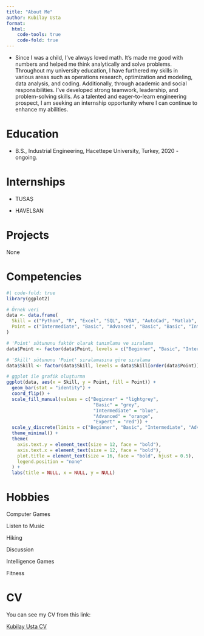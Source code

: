 ```yaml
---
title: "About Me"
author: Kubilay Usta
format:
  html:
    code-tools: true
    code-fold: true
---
```


-   Since I was a child, I've always loved math. It's made me good with numbers and helped me think analytically and solve problems. Throughout my university education, I have furthered my skills in various areas such as operations research, optimization and modeling, data analysis, and coding. Additionally, through academic and social responsibilities. I've developed strong teamwork, leadership, and problem-solving skills. As a talented and eager-to-learn engineering prospect, I am seeking an internship opportunity where I can continue to enhance my abilities.

# Education

-   B.S., Industrial Engineering, Hacettepe University, Turkey, 2020 - ongoing.

# Internships

-   TUSAŞ

-   HAVELSAN

# Projects

None

# Competencies

```r
#| code-fold: true
library(ggplot2)

# Örnek veri
data <- data.frame(
  Skill = c("Python", "R", "Excel", "SQL", "VBA", "AutoCad", "Matlab", "Minitab"),
  Point = c("Intermediate", "Basic", "Advanced", "Basic", "Basic", "Intermediate", "Beginner", "Beginner")
)

# 'Point' sütununu faktör olarak tanımlama ve sıralama
data$Point <- factor(data$Point, levels = c("Beginner", "Basic", "Intermediate", "Advanced", "Expert"))

# 'Skill' sütununu 'Point' sıralamasına göre sıralama
data$Skill <- factor(data$Skill, levels = data$Skill[order(data$Point)])

# ggplot ile grafik oluşturma
ggplot(data, aes(x = Skill, y = Point, fill = Point)) +
  geom_bar(stat = "identity") +
  coord_flip() +
  scale_fill_manual(values = c("Beginner" = "lightgrey", 
                                "Basic" = "grey", 
                                "Intermediate" = "blue", 
                                "Advanced" = "orange", 
                                "Expert" = "red")) +
  scale_y_discrete(limits = c("Beginner", "Basic", "Intermediate", "Advanced", "Expert")) +
  theme_minimal() +
  theme(
    axis.text.y = element_text(size = 12, face = "bold"), 
    axis.text.x = element_text(size = 12, face = "bold"),
    plot.title = element_text(size = 16, face = "bold", hjust = 0.5),
    legend.position = "none"
  ) +
  labs(title = NULL, x = NULL, y = NULL)

```

# Hobbies

Computer Games

Listen to Music

Hiking

Discussion

Intelligence Games

Fitness

# CV

You can see my CV from this link:

[Kubilay Usta CV](https://www.pdffiller.com/jsfiller-desk17/?mode=ref&lang=en&ref=https%3A%2F%2Fwww.pdffiller.com%2Fen%2Flink_to_fill%2Fmanage.htm%3Fids%5B%5D%3D1385412390%26psk%3D83f8df51-6f99-48a7-95fd-86a37d2d91e4&launch=constructor&projectId=1385412390&loader=tips&MEDIUM_PDFJS=true&PAGE_REARRANGE_V2_MVP=true&richTextFormatting=true&isPageRearrangeV2MVP=true&jsf-page-rearrange-v2=true&jsf-new-header=false&jsf-redesign-full=false&routeId=bff02ac10b128b899f5f1a85d96f7b0a#02fd75a4622f445da2b5cade13bb0fbc "Kubilay Usta CV")
